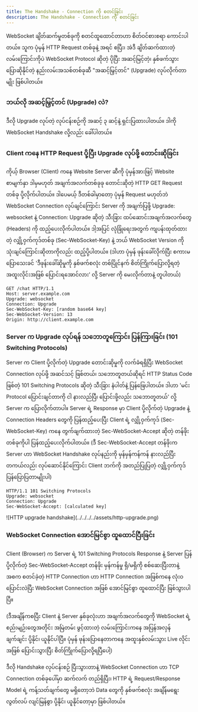 ```yaml
---
title: The Handshake - Connection ကို စတင်ခြင်း
description: The Handshake - Connection ကို စတင်ခြင်း
---
```


WebSocket ချိတ်ဆက်မှုတစ်ခုကို စတင်ထူထောင်တာဟာ စိတ်ဝင်စားစရာ ကောင်းပါတယ်။ သူက ပုံမှန် HTTP Request တစ်ခုနဲ့ အရင် စပြီး၊ အဲဒီ ချိတ်ဆက်ထားတဲ့ လမ်းကြောင်းကိုပဲ WebSocket Protocol ဆိုတဲ့ ပိုပြီး အဆင့်မြင့်တဲ့၊ နှစ်ဖက်သွား ပြောဆိုနိုင်တဲ့ နည်းလမ်းအသစ်တစ်ခုဆီ "အဆင့်မြှင့်တင်" (Upgrade) လုပ်လိုက်တာမျိုး ဖြစ်ပါတယ်။

### ဘယ်လို အဆင့်မြှင့်တင် (Upgrade) လဲ?

ဒီလို Upgrade လုပ်တဲ့ လုပ်ငန်းစဉ်ကို အဆင့် ၃ ဆင့်နဲ့ ရှင်းပြထားပါတယ်။ ဒါကို WebSocket Handshake လို့လည်း ခေါ်ပါတယ်။

### Client ကနေ HTTP Request ပို့ပြီး Upgrade လုပ်ဖို့ တောင်းဆိုခြင်း

ကိုယ့် Browser (Client) ကနေ Website Server ဆီကို ပုံမှန်အားဖြင့် Website စာမျက်နှာ ဒါမှမဟုတ် အချက်အလက်တစ်ခုခု တောင်းဆိုတဲ့ HTTP GET Request တစ်ခု ပို့လိုက်ပါတယ်။ ဒါပေမယ့် ဒီတစ်ခါမှာတော့ ပုံမှန် Request မဟုတ်ဘဲ WebSocket Connection လုပ်ချင်ကြောင်း Server ကို အချက်ပြဖို့ Upgrade: websocket နဲ့ Connection: Upgrade ဆိုတဲ့ သီးခြား ထပ်ဆောင်းအချက်အလက်တွေ (Headers) ကို ထည့်ပေးလိုက်ပါတယ်။ ဒါ့အပြင် လုံခြုံရေးအတွက် ကျပန်းထုတ်ထားတဲ့ လျှို့ဝှက်ကုဒ်တစ်ခု (Sec-WebSocket-Key) နဲ့ ဘယ် WebSocket Version ကို သုံးချင်ကြောင်းဆိုတာကိုလည်း ထည့်ပို့ပါတယ်။
(ဒါဟာ ပုံမှန် ဖုန်းခေါ်လိုက်ပြီး စကားမပြောသေးခင် 'ဒီဖုန်းခေါ်ဆိုမှုကို နှစ်ဖက်စလုံး တစ်ပြိုင်နက် စိတ်ကြိုက်ပြောလို့ရတဲ့ အထူးလိုင်းအဖြစ် ပြောင်းရအောင်လား' လို့ Server ကို မေးလိုက်တာနဲ့ တူပါတယ်)

```
GET /chat HTTP/1.1
Host: server.example.com
Upgrade: websocket
Connection: Upgrade
Sec-WebSocket-Key: [random base64 key]
Sec-WebSocket-Version: 13
Origin: http://client.example.com
```

### Server က Upgrade လုပ်ရန် သဘောတူကြောင်း ပြန်ကြားခြင်း (101 Switching Protocols)

Server က Client ပို့လိုက်တဲ့ Upgrade တောင်းဆိုမှုကို လက်ခံရရှိပြီး WebSocket Connection လုပ်ဖို့ အဆင်သင့် ဖြစ်တယ်၊ သဘောတူတယ်ဆိုရင် HTTP Status Code ဖြစ်တဲ့ 101 Switching Protocols ဆိုတဲ့ သီးခြား နံပါတ်နဲ့ ပြန်ဖြေပါတယ်။ ဒါဟာ 'မင်း Protocol ပြောင်းချင်တာကို ငါ နားလည်ပြီ၊ ပြောင်းဖို့လည်း သဘောတူတယ်' လို့ Server က ပြောလိုက်တာပါ။ Server ရဲ့ Response မှာ Client ပို့လိုက်တဲ့ Upgrade နဲ့ Connection Headers တွေကို ပြန်ထည့်ပေးပြီး Client ရဲ့ လျှို့ဝှက်ကုဒ် (Sec-WebSocket-Key) ကနေ တွက်ချက်ထားတဲ့ Sec-WebSocket-Accept ဆိုတဲ့ တန်ဖိုးတစ်ခုကိုပါ ပြန်ထည့်ပေးလိုက်ပါတယ်။
(ဒီ Sec-WebSocket-Accept တန်ဖိုးက Server ဟာ WebSocket Handshake လုပ်နည်းကို မှန်မှန်ကန်ကန် နားလည်ပြီး တကယ်လည်း လုပ်ဆောင်နိုင်ကြောင်း Client ဘက်ကို အတည်ပြုပြတဲ့ လျှို့ဝှက်ကုဒ် ပြန်ပြောပြတာမျိုးပါ)

```
HTTP/1.1 101 Switching Protocols
Upgrade: websocket
Connection: Upgrade
Sec-WebSocket-Accept: [calculated key]
```
<div className='flex justify-center p-4'>
![HTTP upgrade handshake](../../../../assets/http-upgrade.png)
</div>

### WebSocket Connection အောင်မြင်စွာ ထူထောင်ပြီးခြင်း

Client (Browser) က Server ရဲ့ 101 Switching Protocols Response နဲ့ Server ပြန်ပို့လိုက်တဲ့ Sec-WebSocket-Accept တန်ဖိုး မှန်ကန်မှု ရှိ/မရှိကို စစ်ဆေးပြီးတာနဲ့ အစက စတင်ခဲ့တဲ့ HTTP Connection ဟာ HTTP Connection အဖြစ်ကနေ လုံးဝ ပြောင်းလဲပြီး WebSocket Connection အဖြစ် အောင်မြင်စွာ ထူထောင်ပြီး ဖြစ်သွားပါပြီ။

(ဒီအချိန်ကစပြီး Client နဲ့ Server နှစ်ခုလုံးဟာ အချက်အလက်တွေကို WebSocket ရဲ့ စည်းမျဉ်းတွေအတိုင်း အမြဲတမ်း ဖွင့်ထားတဲ့ လမ်းကြောင်းကနေ အပြန်အလှန် ချက်ချင်း ပို့နိုင်၊ ယူနိုင်ပါပြီ။ ပုံမှန် ဖုန်းပြောနေတာကနေ အထူးနှစ်လမ်းသွား Live လိုင်းအဖြစ် ပြောင်းသွားပြီး စိတ်ကြိုက်ပြောလို့ရပြီပေါ့)

ဒီလို Handshake လုပ်ငန်းစဉ် ပြီးသွားတာနဲ့ WebSocket Connection ဟာ TCP Connection တစ်ခုပေါ်မှာ ဆက်လက် တည်ရှိပြီး၊ HTTP ရဲ့ Request/Response Model ရဲ့ ကန့်သတ်ချက်တွေ မရှိတော့ဘဲ Data တွေကို နှစ်ဖက်စလုံး အချိန်မရွေး လွတ်လပ် လျင်မြန်စွာ ပို့နိုင်၊ ယူနိုင်တော့မှာ ဖြစ်ပါတယ်။
